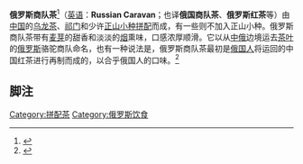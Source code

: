 {{refimprove|time=2014-07-19T07:03:53+00:00}}
'''俄罗斯商队茶'''<ref>{{cite book|author=[英]罗伊·莫客塞姆|title=茶：嗜好、开拓与帝国，毕小青译|year=2009年12月|publisher=生活·读书·新知三联书店|location=北京|isbn=9787108033444|pages=254}}</ref>（[[英语|英语]]：'''Russian Caravan'''；也译'''俄国商队茶'''、'''俄罗斯红茶'''等）由[[中国|中国]]的[[乌龙茶|乌龙茶]]、[[祁门红茶|祁门]]和少许[[正山小种|正山小种]][[茶葉拼配|拼配]]而成，有一些则不加入正山小种。俄罗斯商队茶带有[[麦芽|麦芽]]的甜香和淡淡的[[烟|烟]]熏味，口感浓厚顺滑。它以从[[中国|中]][[俄罗斯|俄]]边境运去[[茶叶|茶叶]]的[[俄罗斯|俄罗斯]]骆驼商队命名，也有一种说法是，俄罗斯商队茶最初是[[俄国人|俄国人]]将运回的中国红茶进行再制而成的，以合乎俄国人的口味。<ref>{{cite book|author=[英]佩蒂格鲁  |title=茶鉴赏手册|year=2011年1月|publisher=上海科学技术出版社|location=上海|isbn=9787547803127|pages=74}}</ref>

==脚注==
<references />


{{红茶|state=collapsed}}
[[Category:拼配茶|Category:拼配茶]]
[[Category:俄罗斯饮食|Category:俄罗斯饮食]]